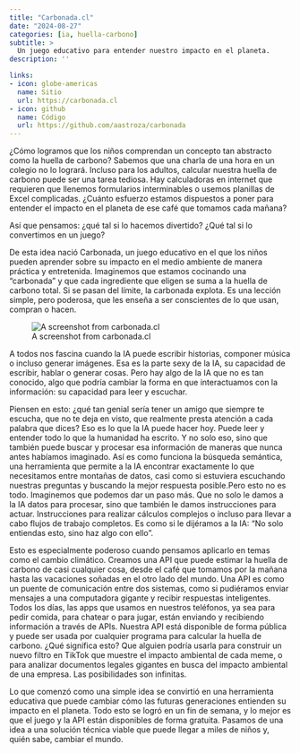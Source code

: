 ```yaml
---
title: "Carbonada.cl"
date: "2024-08-27"
categories: [ia, huella-carbono]
subtitle: >
  Un juego educativo para entender nuestro impacto en el planeta.
description: ''

links:
- icon: globe-americas
  name: Sitio
  url: https://carbonada.cl
- icon: github
  name: Código
  url: https://github.com/aastroza/carbonada
---
```


¿Cómo logramos que los niños comprendan un concepto tan abstracto como la huella de carbono? Sabemos que una charla de una hora en un colegio no lo logrará. Incluso para los adultos, calcular nuestra huella de carbono puede ser una tarea tediosa. Hay calculadoras en internet que requieren que llenemos formularios interminables o usemos planillas de Excel complicadas. ¿Cuánto esfuerzo estamos dispuestos a poner para entender el impacto en el planeta de ese café que tomamos cada mañana?

Así que pensamos: ¿qué tal si lo hacemos divertido? ¿Qué tal si lo convertimos en un juego?

De esta idea nació Carbonada, un juego educativo en el que los niños pueden aprender sobre su impacto en el medio ambiente de manera práctica y entretenida. Imaginemos que estamos cocinando una "carbonada" y que cada ingrediente que eligen se suma a la huella de carbono total. Si se pasan del límite, la carbonada explota. Es una lección simple, pero poderosa, que les enseña a ser conscientes de lo que usan, compran o hacen.

![A screenshot from carbonada.cl](carbonada.PNG)

A todos nos fascina cuando la IA puede escribir historias, componer música o incluso generar imágenes. Esa es la parte sexy de la IA, su capacidad de escribir, hablar o generar cosas. Pero hay algo de la IA que no es tan conocido, algo que podría cambiar la forma en que interactuamos con la información: su capacidad para leer y escuchar.

Piensen en esto: ¿qué tan genial sería tener un amigo que siempre te escucha, que no te deja en visto, que realmente presta atención a cada palabra que dices? Eso es lo que la IA puede hacer hoy. Puede leer y entender todo lo que la humanidad ha escrito. Y no solo eso, sino que también puede buscar y procesar esa información de maneras que nunca antes habíamos imaginado. Así es como funciona la búsqueda semántica, una herramienta que permite a la IA encontrar exactamente lo que necesitamos entre montañas de datos, casi como si estuviera escuchando nuestras preguntas y buscando la mejor respuesta posible.Pero esto no es todo. Imaginemos que podemos dar un paso más. Que no solo le damos a la IA datos para procesar, sino que también le damos instrucciones para actuar. Instrucciones para realizar cálculos complejos o incluso para llevar a cabo flujos de trabajo completos. Es como si le dijéramos a la IA: "No solo entiendas esto, sino haz algo con ello".

Esto es especialmente poderoso cuando pensamos aplicarlo en temas como el cambio climático. Creamos una API que puede estimar  la huella de carbono de casi cualquier cosa, desde el café que tomamos por la mañana hasta las vacaciones soñadas en el otro lado del mundo. Una API es como un puente de comunicación entre dos sistemas, como si pudiéramos enviar mensajes a una computadora gigante y recibir respuestas inteligentes. Todos los días, las apps que usamos en nuestros teléfonos, ya sea para pedir comida, para chatear o para jugar, están enviando y recibiendo información a través de APIs. Nuestra API está disponible de forma pública y puede ser usada por cualquier programa para calcular la huella de carbono. ¿Qué significa esto? Que alguien podría usarla para construir un nuevo filtro en TikTok que muestre el impacto ambiental de cada meme, o para analizar documentos legales gigantes en busca del impacto ambiental de una empresa. Las posibilidades son infinitas.

Lo que comenzó como una simple idea se convirtió en una herramienta educativa que puede cambiar cómo las futuras generaciones entienden su impacto en el planeta. Todo esto se logró en un fin de semana, y lo mejor es que el juego y la API están disponibles de forma gratuita. Pasamos de una idea a una solución técnica viable que puede llegar a miles de niños y, quién sabe, cambiar el mundo.
